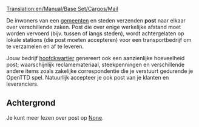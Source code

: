 [[Translation:en/Manual/Base Set/Cargos/Mail]]

{{nl/Manual/Base Set/Cargos/Vracht|name=Post
|image=Mail.png
|geproduceerd=[[nl/Manual/Gemeente|Gemeente]], [[nl/Archive/Manual/Hoofdkwartier|Hoofdkwartier]]
|geaccepteerd=[[nl/Manual/Gemeente|Gemeente]], [[nl/Archive/Manual/Hoofdkwartier|Hoofdkwartier]]
}}

De inwoners van een [[nl/Manual/Gemeente|gemeenten]] en steden verzenden '''post''' naar elkaar over verschillende zaken. Post die over enige werkelijke afstand moet worden vervoerd (bijv. tussen of langs steden), wordt achtergelaten op lokale stations (die post moeten accepteren) voor een transportbedrijf om te verzamelen en af te leveren.

Jouw bedrijf [[nl/Archive/Manual/Hoofdkwartier|hoofdkwartier]] genereert ook een aanzienlijke hoeveelheid post; waarschijnlijk reclamemateriaal, steekpenningen en verschillende andere items zoals zakelijke correspondentie die je verstuurt gedurende je OpenTTD spel. Natuurlijk accepteer je ook post van je klanten en leveranciers.

==Achtergrond==
Je kunt meer lezen over post op [https://www.wikipedia.org/wiki/Mail None].